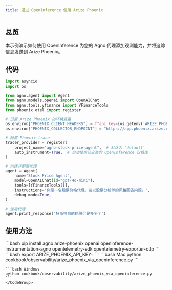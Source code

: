 ```yaml
---
title: 通过 OpenInference 使用 Arize Phoenix
---
```


## 总览

本示例演示如何使用 OpenInference 为您的 Agno 代理添加观测能力，并将追踪信息发送到 Arize Phoenix。

## 代码

```python
import asyncio
import os

from agno.agent import Agent
from agno.models.openai import OpenAIChat
from agno.tools.yfinance import YFinanceTools
from phoenix.otel import register

# 设置 Arize Phoenix 的环境变量
os.environ["PHOENIX_CLIENT_HEADERS"] = f"api_key={os.getenv('ARIZE_PHOENIX_API_KEY')}"
os.environ["PHOENIX_COLLECTOR_ENDPOINT"] = "https://app.phoenix.arize.com"

# 配置 Phoenix trace
tracer_provider = register(
    project_name="agno-stock-price-agent",  # 默认为 'default'
    auto_instrument=True,  # 自动使用已安装的 OpenInference 仪器库
)

# 创建并配置代理
agent = Agent(
    name="Stock Price Agent",
    model=OpenAIChat(id="gpt-4o-mini"),
    tools=[YFinanceTools()],
    instructions="你是一名股票价格代理。请以股票分析师的风格回答问题。",
    debug_mode=True,
)

# 使用代理
agent.print_response("特斯拉目前的股价是多少？")
```

## 使用方法

<Steps>
  <Step title="安装依赖">
    ```bash
    pip install agno arize-phoenix openai openinference-instrumentation-agno opentelemetry-sdk opentelemetry-exporter-otlp
    ```
  </Step>

  <Step title="设置环境变量">
    ```bash
    export ARIZE_PHOENIX_API_KEY=<your-key>
    ```
  </Step>

  <Step title="运行代理">
    <CodeGroup>
    ```bash Mac
    python cookbook/observability/arize_phoenix_via_openinference.py
    ```

    ```bash Windows
    python cookbook/observability/arize_phoenix_via_openinference.py
    ```
    </CodeGroup>
  </Step>
</Steps>